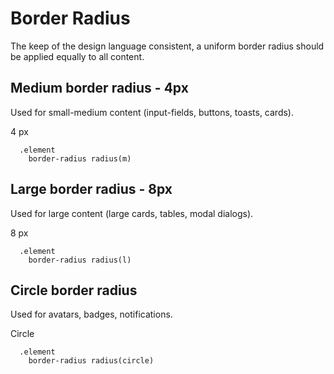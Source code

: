 
# Border Radius

The keep of the design language consistent, a uniform border radius should be applied equally to all content.

## Medium border radius - 4px

Used for small-medium content (input-fields, buttons, toasts, cards).

<Div styleName='borderRadius medium'>
  <Span>4 px</Span>
</Div>

```styl
  .element
    border-radius radius(m)
```

## Large border radius - 8px

Used for large content (large cards, tables, modal dialogs).

<Div styleName='borderRadius large'>
  <Span>8 px</Span>
</Div>

```styl
  .element
    border-radius radius(l)
```

## Circle border radius

Used for avatars, badges, notifications.

<Div styleName='borderRadius circle'>
  <Span>Circle</Span>
</Div>

```styl
  .element
    border-radius radius(circle)
```